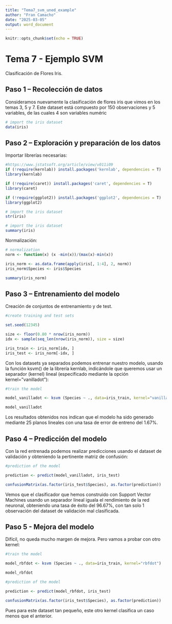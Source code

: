 ```yaml
---
title: "Tema7_svm_uned_example"
author: "Fran Camacho"
date: "2025-03-05"
output: word_document
---
```


```r
knitr::opts_chunk$set(echo = TRUE)
```

# Tema 7 - Ejemplo SVM 

Clasificación de Flores Iris.


## Paso 1 – Recolección de datos

Consideramos nuevamente la clasificación de flores iris que vimos en los temas 3, 5 y
7. Este dataset está compuesto por 150 observaciones y 5 variables, de las cuales 4
son variables numéric

```r
# import the iris dataset
data(iris)
```


## Paso 2 – Exploración y preparación de los datos

Importar librerías necesarias:

```r

#https://www.jstatsoft.org/article/view/v011i09
if (!require(kernlab)) install.packages('kernlab', dependencies = T)
library(kernlab) 

if (!require(caret)) install.packages('caret', dependencies = T)
library(caret)   

if (!require(ggplot2)) install.packages('ggplot2', dependencies = T)
library(ggplot2)

```


```r
# import the iris dataset
str(iris)
```


```r
# import the iris dataset
summary(iris)
```


Normalización:

```r
# normalization
norm <- function(x) (x -min(x))/(max(x)-min(x))

iris_norm <- as.data.frame(apply(iris[, 1:4], 2, norm))
iris_norm$Species <- iris$Species

summary(iris_norm)
```


## Paso 3 – Entrenamiento del modelo

Creación de conjuntos de entrenamiento y de test.

```r
#create training and test sets

set.seed(12345)

size <- floor(0.80 * nrow(iris_norm))
idx <- sample(seq_len(nrow(iris_norm)), size = size)

iris_train <- iris_norm[idx, ]
iris_test <- iris_norm[-idx, ]
```


Con los datasets ya separados podemos entrenar nuestro modelo, usando la función
ksvm() de la librería kernlab, indicándole que queremos usar un separador (kernel)
lineal (especificado mediante la opción kernel=”vanilladot”):


```r
#train the model

model_vanilladot <- ksvm (Species ~ ., data=iris_train, kernel="vanilladot")

model_vanilladot
```


Los resultados obtenidos nos indican que el modelo ha sido generado mediante 25
planos lineales con una tasa de error de entreno del 1.67%.


## Paso 4 – Predicción del modelo

Con la red entrenada podemos realizar predicciones usando el dataset de validación y
obteniendo la pertinente matriz de confusión:

```r
#prediction of the model

prediction <- predict(model_vanilladot, iris_test)

confusionMatrix(as.factor(iris_test$Species), as.factor(prediction))
```

Vemos que el clasificador que hemos construido con Support Vector Machines usando
un separador lineal iguala el rendimiento de la red neuronal, obteniendo una tasa de
éxito del 96.67%, con tan solo 1 observación del dataset de validación mal clasificada.


## Paso 5 - Mejora del modelo

Difícil, no queda mucho margen de mejora. Pero vamos a probar con otro kernel:

```r
#train the model

model_rbfdot <- ksvm (Species ~ ., data=iris_train, kernel="rbfdot")

model_rbfdot
```

```r
#prediction of the model

prediction <- predict(model_rbfdot, iris_test)

confusionMatrix(as.factor(iris_test$Species), as.factor(prediction))
```

Pues para este dataset tan pequeño, este otro kernel clasifica un caso menos que el anterior.

